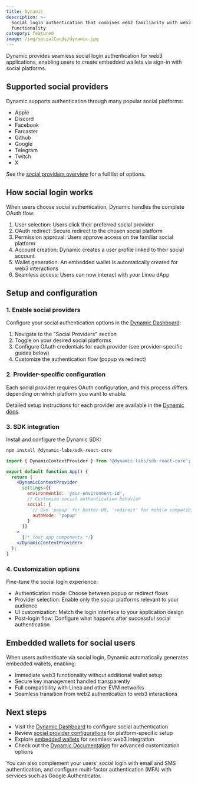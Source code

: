 ```yaml
---
title: Dynamic
description: >-
  Social login authentication that combines web2 familiarity with web3
  functionality
category: featured
image: /img/socialCards/dynamic.jpg
---
```


Dynamic provides seamless social login authentication for web3 applications, enabling users to 
create embedded wallets via sign-in with social platforms.

## Supported social providers

Dynamic supports authentication through many popular social platforms:

- Apple
- Discord
- Facebook
- Farcaster
- Github
- Google
- Telegram
- Twitch
- X

See the [social providers overview](https://docs.dynamic.xyz/social-providers/overview) for a full 
list of options.

## How social login works

When users choose social authentication, Dynamic handles the complete OAuth flow:

1. User selection: Users click their preferred social provider
2. OAuth redirect: Secure redirect to the chosen social platform  
3. Permission approval: Users approve access on the familiar social platform
4. Account creation: Dynamic creates a user profile linked to their social account
5. Wallet generation: An embedded wallet is automatically created for web3 interactions
6. Seamless access: Users can now interact with your Linea dApp

## Setup and configuration

### 1. Enable social providers

Configure your social authentication options in the [Dynamic Dashboard](https://app.dynamic.xyz/dashboard/log-in-user-profile):

1. Navigate to the "Social Providers" section
2. Toggle on your desired social platforms
3. Configure OAuth credentials for each provider (see provider-specific guides below)
4. Customize the authentication flow (popup vs redirect)

### 2. Provider-specific configuration

Each social provider requires OAuth configuration, and this process differs depending on which 
platform you want to enable. 

Detailed setup instructions for each provider are available in the [Dynamic docs](https://docs.dynamic.xyz/social-providers/overview).

### 3. SDK integration

Install and configure the Dynamic SDK:

```bash
npm install @dynamic-labs/sdk-react-core
```

```jsx
import { DynamicContextProvider } from '@dynamic-labs/sdk-react-core';

export default function App() {
  return (
    <DynamicContextProvider
      settings={{
        environmentId: 'your-environment-id',
        // Customize social authentication behavior
        social: {
          // Use 'popup' for better UX, 'redirect' for mobile compatibility  
          authMode: 'popup'
        }
      }}
    >
      {/* Your app components */}
    </DynamicContextProvider>
  );
}
```

### 4. Customization options

Fine-tune the social login experience:

- Authentication mode: Choose between popup or redirect flows
- Provider selection: Enable only the social platforms relevant to your audience
- UI customization: Match the login interface to your application design
- Post-login flow: Configure what happens after successful social authentication

## Embedded wallets for social users

When users authenticate via social login, Dynamic automatically generates embedded wallets, 
enabling:

- Immediate web3 functionality without additional wallet setup
- Secure key management handled transparently
- Full compatibility with Linea and other EVM networks
- Seamless transition from web2 authentication to web3 interactions

## Next steps

- Visit the [Dynamic Dashboard](https://app.dynamic.xyz/dashboard) to configure social 
  authentication
- Review [social provider configurations](https://docs.dynamic.xyz/social-providers/overview) for 
  platform-specific setup
- Explore [embedded wallets](https://docs.dynamic.xyz/wallets/embedded-wallets/dynamic-embedded-wallets) 
  for seamless web3 integration
- Check out the [Dynamic Documentation](https://docs.dynamic.xyz/) for advanced customization 
  options

You can also complement your users' social login with email and SMS authentication, and configure
multi-factor authentication (MFA) with services such as Google Authenticator.

